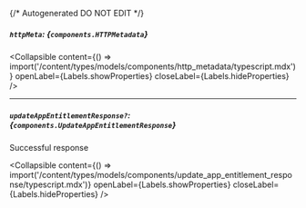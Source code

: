 {/* Autogenerated DO NOT EDIT  */}

##### `httpMeta`: *{`components.HTTPMetadata`}*

<Collapsible content={() => import('/content/types/models/components/http_metadata/typescript.mdx')} openLabel={Labels.showProperties} closeLabel={Labels.hideProperties} />


---
##### `updateAppEntitlementResponse?`: *{`components.UpdateAppEntitlementResponse`}*
Successful response

<Collapsible content={() => import('/content/types/models/components/update_app_entitlement_response/typescript.mdx')} openLabel={Labels.showProperties} closeLabel={Labels.hideProperties} />



